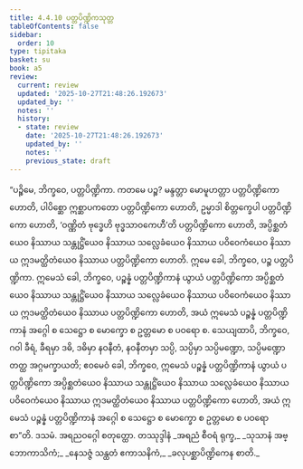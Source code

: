 ```yaml
---
title: 4.4.10 ပတ္တပိဏ္ဍိကသုတ္တ
tableOfContents: false
sidebar:
  order: 10
type: tipitaka
basket: su
book: a5
review:
  current: review
  updated: '2025-10-27T21:48:26.192673'
  updated_by: ''
  notes: ''
  history:
  - state: review
    date: '2025-10-27T21:48:26.192673'
    updated_by: ''
    notes: ''
    previous_state: draft
---
```



<ReviewStatus review={frontmatter.review} showDetails={true} />

<HypothesisAnnotation frontmatter={frontmatter} />

<DynamicBreadcrumb />

<Division number="190" book="a5" e="ch" v="16" p="194">

<Paragraph number="1092" book="a5">
“ပဉ္စိမေ, ဘိက္ခဝေ, ပတ္တပိဏ္ဍိကာ. ကတမေ ပဉ္စ? မန္ဒတ္တာ မောမူဟတ္တာ ပတ္တပိဏ္ဍိကော ဟောတိ, ပါပိစ္ဆော ဣစ္ဆာပကတော ပတ္တပိဏ္ဍိကော ဟောတိ, ဥမ္မာဒါ စိတ္တက္ခေပါ ပတ္တပိဏ္ဍိကော ဟောတိ, ‘ဝဏ္ဏိတံ ဗုဒ္ဓေဟိ ဗုဒ္ဓသာဝကေဟီ’တိ ပတ္တပိဏ္ဍိကော ဟောတိ, အပ္ပိစ္ဆတံယေဝ နိဿာယ သန္တုဋ္ဌိံယေဝ နိဿာယ သလ္လေခံယေဝ နိဿာယ ပဝိဝေကံယေဝ နိဿာယ ဣဒမတ္ထိတံယေဝ နိဿာယ ပတ္တပိဏ္ဍိကော ဟောတိ. ဣမေ ခေါ, ဘိက္ခဝေ, ပဉ္စ ပတ္တပိဏ္ဍိကာ. ဣမေသံ ခေါ, ဘိက္ခဝေ, ပဉ္စန္နံ ပတ္တပိဏ္ဍိကာနံ ယွာယံ ပတ္တပိဏ္ဍိကော အပ္ပိစ္ဆတံယေဝ နိဿာယ သန္တုဋ္ဌိံယေဝ နိဿာယ သလ္လေခံယေဝ နိဿာယ ပဝိဝေကံယေဝ နိဿာယ ဣဒမတ္ထိတံယေဝ နိဿာယ ပတ္တပိဏ္ဍိကော ဟောတိ, အယံ ဣမေသံ ပဉ္စန္နံ ပတ္တပိဏ္ဍိကာနံ အဂ္ဂေါ စ သေဋ္ဌော စ မောက္ခော စ ဥတ္တမော စ ပဝရော စ.
</Paragraph>

<Paragraph number="1093" book="a5">
သေယျထာပိ, ဘိက္ခဝေ, ဂဝါ ခီရံ, ခီရမှာ ဒဓိ, ဒဓိမှာ နဝနီတံ, နဝနီတမှာ သပ္ပိ, သပ္ပိမှာ သပ္ပိမဏ္ဍော, သပ္ပိမဏ္ဍော တတ္ထ အဂ္ဂမက္ခာယတိ; ဧဝမေဝံ ခေါ, ဘိက္ခဝေ, ဣမေသံ ပဉ္စန္နံ ပတ္တပိဏ္ဍိကာနံ ယွာယံ ပတ္တပိဏ္ဍိကော အပ္ပိစ္ဆတံယေဝ နိဿာယ သန္တုဋ္ဌိံယေဝ နိဿာယ သလ္လေခံယေဝ နိဿာယ ပဝိဝေကံယေဝ နိဿာယ ဣဒမတ္ထိတံယေဝ နိဿာယ ပတ္တပိဏ္ဍိကော ဟောတိ, အယံ ဣမေသံ ပဉ္စန္နံ ပတ္တပိဏ္ဍိကာနံ အဂ္ဂေါ စ သေဋ္ဌော စ မောက္ခော စ ဥတ္တမော စ ပဝရော စာ”တိ.

</Paragraph>
</Division>

<Paragraph number="1094" type="center" book="a5">
ဒသမံ.



</Paragraph>

<Paragraph number="1095" type="center" book="a5">
အရညဝဂ္ဂေါ စတုတ္ထော.



</Paragraph>

<Paragraph number="1096" type="center" book="a5">
တဿုဒ္ဒါနံ


</Paragraph>

<Paragraph number="1097" type="verses" book="a5">
_အရညံ စီဝရံ ရုက္ခ,_  
_သုသာနံ အဗ္ဘောကာသိကံ;_  
_နေသဇ္ဇံ သန္ထတံ ဧကာသနိကံ,_  
_ခလုပစ္ဆာပိဏ္ဍိကေန စာတိ._
</Paragraph>